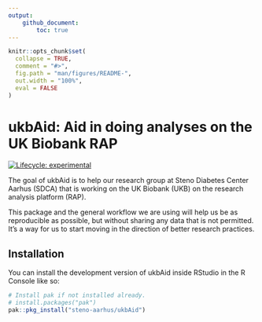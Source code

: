```yaml
---
output: 
    github_document:
        toc: true
---
```


<!-- README.md is generated from README.Rmd. Please edit that file -->

```r
knitr::opts_chunk$set(
  collapse = TRUE,
  comment = "#>",
  fig.path = "man/figures/README-",
  out.width = "100%",
  eval = FALSE
)
```

# ukbAid: Aid in doing analyses on the UK Biobank RAP

<!-- badges: start -->

[![Lifecycle:
experimental](https://img.shields.io/badge/lifecycle-experimental-orange.svg)](https://lifecycle.r-lib.org/articles/stages.html#experimental)

<!-- badges: end -->

The goal of ukbAid is to help our research group at Steno Diabetes
Center Aarhus (SDCA) that is working on the UK Biobank (UKB) on the
research analysis platform (RAP).

This package and the general workflow we are using will help us be as
reproducible as possible, but without sharing any data that is not
permitted. It's a way for us to start moving in the direction of better
research practices.

## Installation

You can install the development version of ukbAid inside RStudio in the
R Console like so:

```r
# Install pak if not installed already.
# install.packages("pak")
pak::pkg_install("steno-aarhus/ukbAid")
```
